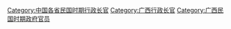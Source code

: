 [[Category:中国各省民国时期行政长官|Category:中国各省民国时期行政长官]]
[[Category:广西行政长官|Category:广西行政长官]]
[[Category:广西民国时期政府官员|Category:广西民国时期政府官员]]